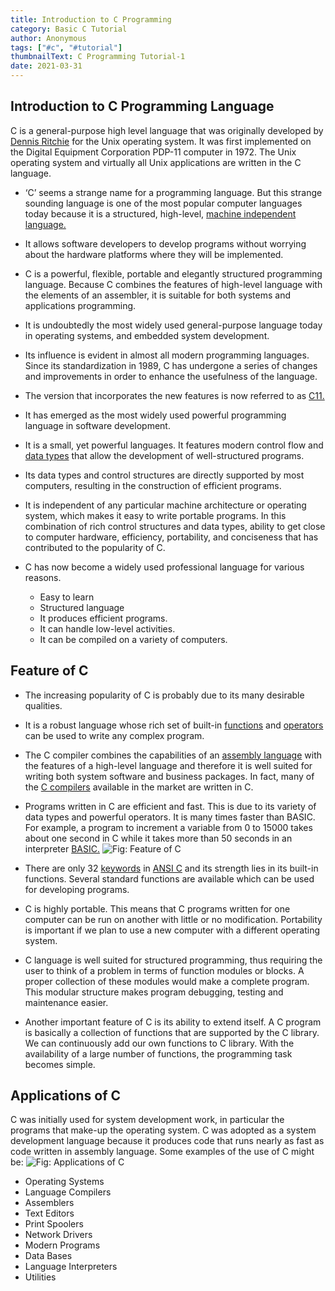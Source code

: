 ```yaml
---
title: Introduction to C Programming
category: Basic C Tutorial
author: Anonymous
tags: ["#c", "#tutorial"]
thumbnailText: C Programming Tutorial-1
date: 2021-03-31
---
```


## Introduction to C Programming Language

C is a general-purpose high level language that was originally
developed by [Dennis Ritchie](https://en.wikipedia.org/wiki/Dennis_Ritchie) for the Unix operating system. It was first implemented on the Digital Equipment Corporation PDP-11 computer in 1972. The Unix operating system and virtually all Unix applications are written in the C language.

- ‘C’ seems a strange name for a programming language. But this strange sounding language is one of the most popular computer languages today because it is a structured, high-level, [machine independent language.](https://sites.google.com/site/infotechmr11/grade-9/programming-languages#:~:text=Third%20Generation%20(3GL)%20%E2%80%93%20high,can%20run%20on%20any%20computer.)

- It allows software developers to develop programs without worrying about the hardware platforms where they will be implemented.

- C is a powerful, flexible, portable and elegantly structured programming language. Because C combines the features of high-level language with the elements of an assembler, it is suitable for both systems and applications programming.

- It is undoubtedly the most widely used general-purpose language today in operating systems, and embedded system development.

- Its influence is evident in almost all modern programming languages. Since its standardization in 1989, C has undergone a series of changes and improvements in order to enhance the usefulness of the language.

- The version that incorporates the new features is now referred to as [C11.](https://en.wikipedia.org/wiki/C11_(C_standard_revision))

- It has emerged as the most widely used powerful programming language in software development.

- It is a small, yet powerful languages. It features modern control flow and [data types](https://funycode.com/data-types-in-c/) that allow the development of well-structured programs.

- Its data types and control structures are directly supported by most computers, resulting in the construction of efficient programs.

- It is independent of any particular machine architecture or operating system, which makes it easy to write portable programs. In this combination of rich control structures and data types, ability to get close to computer hardware, efficiency, portability, and conciseness that has contributed to the popularity of C.

- C has now become a widely used professional language for various reasons.
    - Easy to learn
    - Structured language
    - It produces efficient programs.
    - It can handle low-level activities.
    - It can be compiled on a variety of computers.

## Feature of C

- The increasing popularity of C is probably due to its many desirable qualities.

- It is a robust language whose rich set of built-in [functions](https://funycode.com/function-in-c/) and [operators](https://funycode.com/operator-in-c/) can be used to write any complex program.

- The C compiler combines the capabilities of an [assembly language](https://techterms.com/definition/assembly_language#:~:text=An%20assembly%20language%20is%20a,also%20be%20written%20from%20scratch.) with the features of a high-level language and therefore it is well suited for writing both system software and business packages. In fact, many of the [C compilers](https://en.wikipedia.org/wiki/List_of_compilers) available in the market are written in C.

- Programs written in C are efficient and fast. This is due to its variety of data types and powerful operators.
It is many times faster than BASIC. For example, a program to increment a variable from 0 to 15000 takes about
one second in C while it takes more than 50 seconds in an interpreter [BASIC.](https://en.wikipedia.org/wiki/BASIC)
![Fig: Feature of C ](../../assets/cPic/fc.PNG)
- There are only 32 [keywords](https://funycode.com/token-in-c/) in [ANSI C](https://en.wikipedia.org/wiki/ANSI_C) and its strength lies in its built-in functions. Several standard functions
are available which can be used for developing programs.

- C is highly portable. This means that C programs written for one computer can be run on another with little or no modification. Portability is important if we plan to use a new computer with a different operating system.

- C language is well suited for structured programming, thus requiring the user to think of a problem in terms of function modules or blocks. A proper collection of these modules would make a complete program.
This modular structure makes program debugging, testing and maintenance easier.

- Another important feature of C is its ability to extend itself. A C program is basically a collection of functions that are supported by the C library. We can continuously add our own functions to C library.
With the availability of a large number of functions, the programming task becomes simple.

## Applications of C

C was initially used for system development work, in particular the programs that make-up the operating system. C was adopted as a system development language because it produces code that runs nearly as fast
as code written in assembly language. Some examples of the use of C might be:
![Fig: Applications of C ](../../assets/cPic/apc.PNG)
   - Operating Systems
   - Language Compilers
   - Assemblers
   - Text Editors
   - Print Spoolers
   - Network Drivers
   - Modern Programs
   - Data Bases
   - Language Interpreters
   - Utilities
